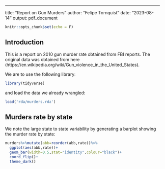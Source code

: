 ---
title: "Report on Gun Murders"
author: "Felipe Tornquist"
date: "2023-08-14"
output: pdf_document

```r
knitr::opts_chunk$set(echo = F)

```

## Introduction

This is a report on 2010 gun murder rate obtained from FBI reports. The original data was obtained from here (https://en.wikipedia.org/wiki/Gun_violence_in_the_United_States).

We are to use the following library:

```r
library(tidyverse)
```
and load the data we already wrangled:

```r
load('rda/murders.rda')
```

## Murders rate by state
We note the large state to state variability by generating a barplot showing the murder rate by state:

```r
murders%>%mutate(abb=reorder(abb,rate))%>%
  ggplot(aes(abb,rate))+
  geom_bar(width=0.5,stat="identity",colour="black")+
  coord_flip()+
  theme_dark()
```


